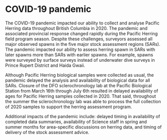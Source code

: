 # COVID-19 pandemic
<!-- COPIED FROM DATA SUMMARIES; NEEDS UPDATING -->

The COVID-19 pandemic impacted our ability to collect and analyse Pacific Herring data throughout British Columbia in 2020. 
The pandemic and associated provincial response changed rapidly during the Pacific Herring field program season. 
Despite these challenges, surveyors assessed all major observed spawns in the five major stock assessment regions (SARs). 
The pandemic impacted our ability to assess herring spawn in SARs with later spawns more than SARs with earlier spawns. 
For example, spawns were surveyed by surface surveys instead of underwater dive surveys in Prince Rupert District and Haida Gwaii.

Although Pacific Herring biological samples were collected as usual, the pandemic delayed the analysis and availability of biological data for all SARs. 
Closure of the DFO sclerochronology lab at the Pacific Biological Station from March 16th through July 6th resulted in delayed availability of ages for Pacific 
Herring samples collected in 2020.
That said, throughout the summer the sclerochronology lab was able to process the full collection of 2020 samples to support the herring assessment program.

Additional impacts of the pandemic include: delayed timing in availability of completed data summaries, availability of Science staff in spring and summer months for area-specific discussions on herring data, and timing of delivery of the stock assessment advice. 
